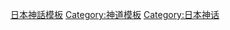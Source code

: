{{navbox
| name=日本神話
| title=[[日本神話|{{color|white|日本神話}}]]| 
| titlestyle = background: red;
| groupstyle = background: #FF9060;
|group1=歷史文獻
|list1 =
* [[日本書紀]]
* [[古事記]]
* [[先代舊事本紀]]
* [[古語拾遺]]
* [[古風土記|風土記]]
* [[延喜式]]
|group2=開闢神話
|list2 =
* [[开天辟地 (日本神话)|天地開闢]]
* [[国诞生]]
* [[神誕生]]
|group3=高天原神話
|list3=
* [[天照大神與素戔嗚尊之誓約]]
* [[天岩戶|隱身天岩戶]]
|group4=出雲神話
|listclass=hlist
|list4=
* [[八岐大蛇|斬殺八岐大蛇]]
* [[因幡之白兔]]
* [[大國主之神話]]
* [[國引神話]]
* [[大國主之建國]]
* [[葦原中國平定]]
|group5=日向神話
|list5=
* [[天孫降臨]]
* [[山幸彥與海幸彥]]
|group6=[[神 (神道)|神]]
|list6=
* [[天津神]]
* [[國津神]]
* [[神世七代]]
* [[日向三代]]（ - [[地神五代]]）
* [[日本神祇列表]]
|group7=神話中的土地
|list7=
* [[高天原|天<small>（高天原）</small>]]
* [[葦原中國]]<small>（[[出雲國|出雲]]、[[日向國|日向]]、[[大和國|倭（日本）]]等）</small>
* [[黃泉|黃泉<small>（黃泉國）</small>]]
* [[根國]]
* [[龍宮城|海神之宮<small>（海宮）</small>]]
}}
<noinclude>
[[Category:神話模板|日本神話模板]]
[[Category:神道模板]]
[[Category:日本神话]]
</noinclude>